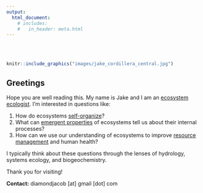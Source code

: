```yaml
---
output: 
  html_document: 
    # includes:
    #   in_header: meta.html
---
```

\
\
```r
knitr::include_graphics("images/jake_cordillera_central.jpg")
```

## Greetings

Hope you are well reading this. My name is Jake and I am an [ecosystem ecologist](https://en.wikipedia.org/wiki/Ecosystem_ecology). I'm interested in questions like:

1. How do ecosystems [self-organize](https://en.wikipedia.org/wiki/Self-organization)?
2. What can [emergent properties](https://en.wikipedia.org/wiki/Emergence#Emergent_structures_in_nature) of ecosystems tell us about their internal processes?
3. How can we use our understanding of ecosystems to improve [resource management](https://en.wikipedia.org/wiki/Environmental_resource_management) and human health?

I typically think about these questions through the lenses of hydrology, systems ecology, and biogeochemistry.

Thank you for visiting!

**Contact:** diamondjacob [at] gmail [dot] com
